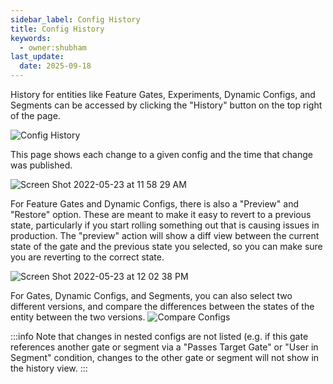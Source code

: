 ```yaml
---
sidebar_label: Config History
title: Config History
keywords:
  - owner:shubham
last_update:
  date: 2025-09-18
---
```


History for entities like Feature Gates, Experiments, Dynamic Configs, and Segments can be accessed by clicking the "History" button on the top right of the page.

![Config History](/img/config_history.png)

This page shows each change to a given config and the time that change was published.

![Screen Shot 2022-05-23 at 11 58 29 AM](https://user-images.githubusercontent.com/77301670/169888219-6dd20bb4-2d22-4396-b9cb-ebe3a7307b90.png)

For Feature Gates and Dynamic Configs, there is also a "Preview" and "Restore" option. These are meant to make it easy to revert to a previous state, particularly if you start rolling something out that is causing issues in production. The "preview" action will show a diff view between the current state of the gate and the previous state you selected, so you can make sure you are reverting to the correct state.

![Screen Shot 2022-05-23 at 12 02 38 PM](https://user-images.githubusercontent.com/77301670/169888598-df6f94ee-0194-4f09-906e-d85ed89cd554.png)

For Gates, Dynamic Configs, and Segments, you can also select two different versions, and compare the differences between the states of the entity between the two versions. 
![Compare Configs](/img/config_history_compare_changes.png)

:::info Note that changes in nested configs are not listed (e.g. if this gate references another gate or segment via a "Passes Target Gate" or "User in Segment" condition, changes to the other gate or segment will not show in the history view.
:::
